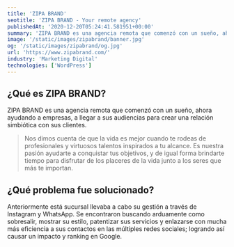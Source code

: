 ```yaml
---
title: 'ZIPA BRAND'
seotitle: 'ZIPA BRAND - Your remote agency'
publishedAt: '2020-12-20T05:24:41.581951+00:00'
summary: 'ZIPA BRAND es una agencia remota que comenzó con un sueño, ahora ayudando a empresas a llegar a sus audiencias para crear una relación con sus clientes.'
image: '/static/images/zipabrand/banner.jpg'
og: '/static/images/zipabrand/og.jpg'
url: 'https://www.zipabrand.com/'
industry: 'Marketing Digital'
technologies: ['WordPress']
---
```


## ¿Qué es ZIPA BRAND?

ZIPA BRAND es una agencia remota que comenzó con un sueño, ahora ayudando a empresas, a llegar a sus audiencias para crear una relación simbiótica con sus clientes.

> Nos dimos cuenta de que la vida es mejor cuando te rodeas de profesionales y virtuosos talentos inspirados a tu alcance. Es nuestra pasión ayudarte a conquistar tus objetivos, y de igual forma brindarte tiempo para disfrutar de los placeres de la vida junto a los seres que más te importan.

## ¿Qué problema fue solucionado?

Anteriormente está sucursal llevaba a cabo su gestión a través de Instagram y WhatsApp. Se encontraron buscando arduamente como sobresalir, mostrar su estilo, patentizar sus servicios y enlazarse con mucha más eficiencia a sus contactos en las múltiples redes sociales; logrando así causar un impacto y ranking en Google.